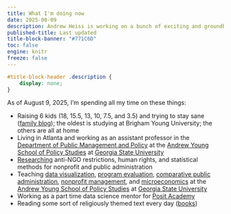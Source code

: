 ```yaml
---
title: What I'm doing now
date: 2025-08-09
description: Andrew Heiss is working on a bunch of exciting and groundbreaking projects
published-title: Last updated
title-block-banner: "#771C6D"
toc: false
engine: knitr
freeze: false
---
```


```css
#title-block-header .description {
    display: none;
}
```

As of August 9, 2025, I'm spending all my time on these things:

- Raising 6 kids (18, 15.5, 13, 10, 7.5, and 3.5) and trying to stay sane ([family blog](http://www.heissatopia.com/)); the oldest is studying at Brigham Young University; the others are all at home
- Living in Atlanta and working as an assistant professor in the [Department of Public Management and Policy](https://aysps.gsu.edu/public-management-policy/) at the [Andrew Young School of Policy Studies](https://aysps.gsu.edu/) at [Georgia State University](https://www.gsu.edu/)
- [Researching](https://www.andrewheiss.com/research/) anti-NGO restrictions, human rights, and statistical methods for nonprofit and public administration
- Teaching [data visualization](https://datavizsp25.classes.andrewheiss.com/), [program evaluation](https://evalsp25.classes.andrewheiss.com/), [comparative public administration](https://compaf24.classes.andrewheiss.com/), [nonprofit management](https://nonprofitf22.classes.andrewheiss.com), and [microeconomics](https://econs24.classes.andrewheiss.com/) at the [Andrew Young School of Policy Studies](https://aysps.gsu.edu/) at [Georgia State University](https://www.gsu.edu/)
- Working as a part time data science mentor for [Posit Academy](https://posit.co/products/enterprise/academy/)
- Reading some sort of religiously themed text every day ([books](https://www.goodreads.com/review/list/2733632-andrew-heiss?shelf=religious))
